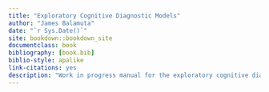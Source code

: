 ```yaml
--- 
title: "Exploratory Cognitive Diagnostic Models"
author: "James Balamuta"
date: "`r Sys.Date()`"
site: bookdown::bookdown_site
documentclass: book
bibliography: [book.bib]
biblio-style: apalike
link-citations: yes
description: "Work in progress manual for the exploratory cognitive diagnostic model package."
---
```

